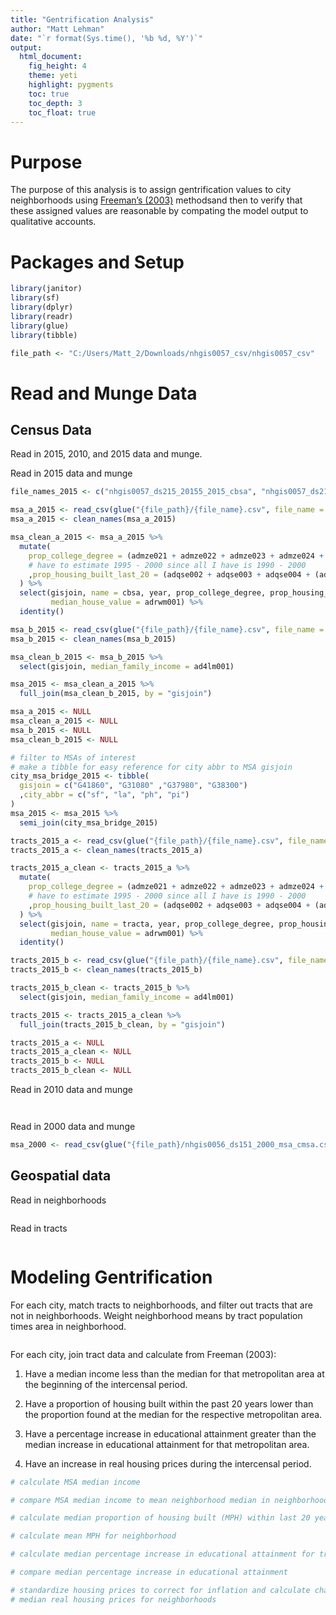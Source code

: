 ```yaml
---
title: "Gentrification Analysis"
author: "Matt Lehman"
date: "`r format(Sys.time(), '%b %d, %Y')`"
output:
  html_document:
    fig_height: 4
    theme: yeti
    highlight: pygments
    toc: true
    toc_depth: 3
    toc_float: true
---
```


# Purpose

The purpose of this analysis is to assign gentrification values to city
neighborhoods using [Freeman's
(2003)](https://journals.sagepub.com/doi/abs/10.1177/1078087404273341)
methodsand then to verify that these assigned values are reasonable by compating
the model output to qualitative accounts.

# Packages and Setup

```r
library(janitor)
library(sf)
library(dplyr)
library(readr)
library(glue)
library(tibble)
```

```r
file_path <- "C:/Users/Matt_2/Downloads/nhgis0057_csv/nhgis0057_csv"
```


# Read and Munge Data

## Census Data

Read in 2015, 2010, and 2015 data and munge.

Read in 2015 data and munge 

```r
file_names_2015 <- c("nhgis0057_ds215_20155_2015_cbsa", "nhgis0057_ds215_20155_2015_tract", "nhgis0057_ds216_20155_2015_cbsa", "nhgis0057_ds216_20155_2015_tract")
```

```r
msa_a_2015 <- read_csv(glue("{file_path}/{file_name}.csv", file_name = file_names_2015[1]))
msa_a_2015 <- clean_names(msa_a_2015)

msa_clean_a_2015 <- msa_a_2015 %>% 
  mutate(
    prop_college_degree = (admze021 + admze022 + admze023 + admze024 + admze025) / admze001
    # have to estimate 1995 - 2000 since all I have is 1990 - 2000
    ,prop_housing_built_last_20 = (adqse002 + adqse003 + adqse004 + (adqse005/2)) / adqse001
  ) %>%
  select(gisjoin, name = cbsa, year, prop_college_degree, prop_housing_built_last_20,
         median_house_value = adrwm001) %>% 
  identity()

msa_b_2015 <- read_csv(glue("{file_path}/{file_name}.csv", file_name = file_names_2015[3]))
msa_b_2015 <- clean_names(msa_b_2015)

msa_clean_b_2015 <- msa_b_2015 %>% 
  select(gisjoin, median_family_income = ad4lm001)

msa_2015 <- msa_clean_a_2015 %>% 
  full_join(msa_clean_b_2015, by = "gisjoin")

msa_a_2015 <- NULL
msa_clean_a_2015 <- NULL
msa_b_2015 <- NULL
msa_clean_b_2015 <- NULL

# filter to MSAs of interest
# make a tibble for easy reference for city abbr to MSA gisjoin
city_msa_bridge_2015 <- tibble(
  gisjoin = c("G41860", "G31080" ,"G37980", "G38300")
  ,city_abbr = c("sf", "la", "ph", "pi")
)
msa_2015 <- msa_2015 %>% 
  semi_join(city_msa_bridge_2015)
```

```r
tracts_2015_a <- read_csv(glue("{file_path}/{file_name}.csv", file_name = file_names_2015[2]))
tracts_2015_a <- clean_names(tracts_2015_a)

tracts_2015_a_clean <- tracts_2015_a %>% 
  mutate(
    prop_college_degree = (admze021 + admze022 + admze023 + admze024 + admze025) / admze001
    # have to estimate 1995 - 2000 since all I have is 1990 - 2000
    ,prop_housing_built_last_20 = (adqse002 + adqse003 + adqse004 + (adqse005/2)) / adqse001
  ) %>%
  select(gisjoin, name = tracta, year, prop_college_degree, prop_housing_built_last_20,
         median_house_value = adrwm001) %>% 
  identity()

tracts_2015_b <- read_csv(glue("{file_path}/{file_name}.csv", file_name = file_names_2015[4]))
tracts_2015_b <- clean_names(tracts_2015_b)

tracts_2015_b_clean <- tracts_2015_b %>% 
  select(gisjoin, median_family_income = ad4lm001)

tracts_2015 <- tracts_2015_a_clean %>% 
  full_join(tracts_2015_b_clean, by = "gisjoin")

tracts_2015_a <- NULL
tracts_2015_a_clean <- NULL
tracts_2015_b <- NULL
tracts_2015_b_clean <- NULL
```

Read in 2010 data and munge

```r
```


```r

```

Read in 2000 data and munge

```r
msa_2000 <- read_csv(glue("{file_path}/nhgis0056_ds151_2000_msa_cmsa.csv"))

```



## Geospatial data

Read in neighborhoods

```r

```

Read in tracts

```r

```


# Modeling Gentrification

For each city, match tracts to neighborhoods, and filter out tracts that are not in neighborhoods. Weight neighborhood means by tract population times area in neighborhood.

```r

```

For each city, join tract data and calculate from Freeman (2003):


1.	Have a median income less than the median for that metropolitan area at the beginning of the intercensal period.

  
2.	Have a proportion of housing built within the past 20 years lower than the proportion found at the median for the respective metropolitan area. 


3.	Have a percentage increase in educational attainment greater than the median increase in educational attainment for that metropolitan area. 


4.	Have an increase in real housing prices during the intercensal period.


```r
# calculate MSA median income

# compare MSA median income to mean neighborhood median in neighborhood

# calculate median proportion of housing built (MPH) within last 20 years in MSA

# calculate mean MPH for neighborhood 

# calculate median percentage increase in educational attainment for tracts in MSA

# compare median percentage increase in educational attainment

# standardize housing prices to correct for inflation and calculate changes in
# median real housing prices for neighborhoods

```

